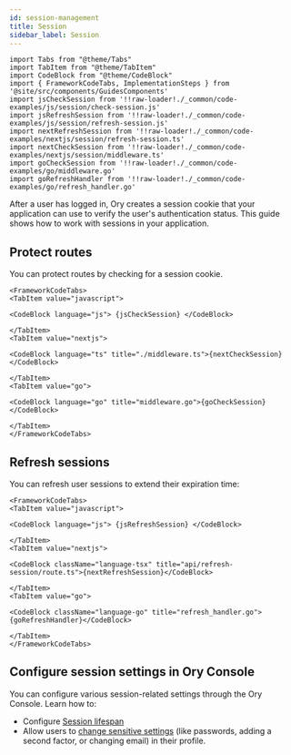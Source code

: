 ```yaml
---
id: session-management
title: Session
sidebar_label: Session
---
```


```mdx-code-block
import Tabs from "@theme/Tabs"
import TabItem from "@theme/TabItem"
import CodeBlock from "@theme/CodeBlock"
import { FrameworkCodeTabs, ImplementationSteps } from '@site/src/components/GuidesComponents'
import jsCheckSession from '!!raw-loader!./_common/code-examples/js/session/check-session.js'
import jsRefreshSession from '!!raw-loader!./_common/code-examples/js/session/refresh-session.js'
import nextRefreshSession from '!!raw-loader!./_common/code-examples/nextjs/session/refresh-session.ts'
import nextCheckSession from '!!raw-loader!./_common/code-examples/nextjs/session/middleware.ts'
import goCheckSession from '!!raw-loader!./_common/code-examples/go/middleware.go'
import goRefreshHandler from '!!raw-loader!./_common/code-examples/go/refresh_handler.go'
```

After a user has logged in, Ory creates a session cookie that your application can use to verify the user's authentication status.
This guide shows how to work with sessions in your application.

## Protect routes

You can protect routes by checking for a session cookie.

```mdx-code-block
<FrameworkCodeTabs>
<TabItem value="javascript">
```

```mdx-code-block
<CodeBlock language="js"> {jsCheckSession} </CodeBlock>
```

```mdx-code-block
</TabItem>
<TabItem value="nextjs">
```

```mdx-code-block
<CodeBlock language="ts" title="./middleware.ts">{nextCheckSession}</CodeBlock>
```

```mdx-code-block
</TabItem>
<TabItem value="go">
```

```mdx-code-block
<CodeBlock language="go" title="middleware.go">{goCheckSession}</CodeBlock>
```

```mdx-code-block
</TabItem>
</FrameworkCodeTabs>
```

## Refresh sessions

You can refresh user sessions to extend their expiration time:

```mdx-code-block
<FrameworkCodeTabs>
<TabItem value="javascript">
```

```mdx-code-block
<CodeBlock language="js"> {jsRefreshSession} </CodeBlock>
```

```mdx-code-block
</TabItem>
<TabItem value="nextjs">
```

```mdx-code-block
<CodeBlock className="language-tsx" title="api/refresh-session/route.ts">{nextRefreshSession}</CodeBlock>
```

```mdx-code-block
</TabItem>
<TabItem value="go">
```

```mdx-code-block
<CodeBlock className="language-go" title="refresh_handler.go">{goRefreshHandler}</CodeBlock>
```

```mdx-code-block
</TabItem>
</FrameworkCodeTabs>
```

## Configure session settings in Ory Console

You can configure various session-related settings through the Ory Console. Learn how to:

- Configure [Session lifespan](/docs/kratos/session-management/10_session-lifespan.mdx)
- Allow users to [change sensitive settings](/docs/kratos/session-management/session-lifespan#privileged-sessions) (like
  passwords, adding a second factor, or changing email) in their profile.

